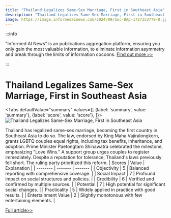 ```yaml
---
title: "Thailand Legalizes Same-Sex Marriage, First in Southeast Asia"
description: "Thailand Legalizes Same-Sex Marriage, First in Southeast Asia"
image: https://image.informedainews.com/2024/09/Soc-0Ap-1727353779-0.jpg
---
```



:::info

"Informed AI News" is an publications aggregation platform, ensuring you only gain the most valuable information, to eliminate information asymmetry and break through the limits of information cocoons.  [Find out more >>](/)

:::

# Thailand Legalizes Same-Sex Marriage, First in Southeast Asia


<Tabs
	defaultValue="summary"
	values={[
	{label: 'summary', value: 'summary'},
	{label: 'score', value: 'score'},
]}>
<TabItem value="summary">
<img
  src="https://image.informedainews.com/2024/09/Soc-0Ap-1727353779-0.jpg"
  alt="Thailand Legalizes Same-Sex Marriage, First in Southeast Asia"
/>



Thailand has legalized same-sex marriage, becoming the first country in Southeast Asia to do so. The law, endorsed by King Maha Vajiralongkorn, grants LGBTQ couples equal rights, including tax benefits, inheritance, and adoption. Prime Minister Paetongtarn Shinawatra celebrated the milestone, emphasizing "Love Wins." A support group urges couples to register immediately. Despite a reputation for tolerance, Thailand's laws previously fell short. The ruling party prioritized this reform.
</TabItem>
<TabItem value="score">
	| Scores     | Value   | Explanation |
	| -------- | ------- | ------- |
	| Objectivity  | 5    | Balanced reporting with comprehensive coverage.    |
	| Social Impact | 7     | Profound impact on social structures and policies.    |
	| Credibility    | 6    | Verified and confirmed by multiple sources.    |
	| Potential    | 7    | High potential for significant social changes.    |
	| Practicality    | 5    | Widely applied in practice with good results.    |
	| Entertainment Value    | 2    | Slightly monotonous with few entertaining elements.    |
</TabItem>
</Tabs>

[Full article>>](https://www3.nhk.or.jp/nhkworld/en/news/20240925_27/)
